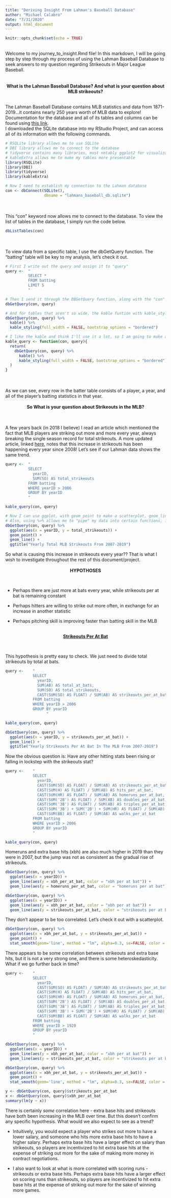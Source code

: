 ```yaml
---
title: "Deriving Insight From Lahman's Baseball Database"
author: "Michael Calabro"
date: "7/31/2020"
output: html_document
---
```


```r
knitr::opts_chunk$set(echo = TRUE)
```
<br>
Welcome to my journey_to_insight.Rmd file! In this markdown, I will be going step by step through my process of using the Lahman Baseball Database to seek answers to my question regarding Strikeouts in Major League Baseball.  
<br>  
<center>
**What is the Lahman Baseball Database? And what is your question about MLB strikeouts?**
</center>
<br>
The Lahman Baseball Database contains MLB statistics and data from 1871-2019...it contains nearly 250 years worth of MLB data to explore!  Documentation for the database and all of its tables and columns can be found using [this link](http://www.seanlahman.com/files/database/readme2019.txt).  
I downloaded the SQLite database into my RStudio Project, and can access all of its information with the following commands.

```r
# RSQLite library allows me to use SQLite
# DBI library allows me to connect to the database
# tidyverse contains many libraries, most notably ggplot2 for visualizations
# kableExtra allows me to make my tables more presentable
library(RSQLite)
library(DBI)
library(tidyverse)
library(kableExtra)

# Now I need to establish my connection to the Lahman database
con <- dbConnect(SQLite(), 
                 dbname = "lahmans_baseball_db.sqlite")
```
<br>  
This "con" keyword now allows me to connect to the database. To view the list of tables in the database, I simply run the code below.  

```r
dbListTables(con)
```
<br>  
To view data from a specific table, I use the dbGetQuery function. The "batting" table will be key to my analysis, let's check it out.

```r
# First I write out the query and assign it to "query"
query <-  "
          SELECT *
          FROM batting
          LIMIT 5
          "

# Then I send it through the DBGetQuery function, along with the "con" connection, to run the query
dbGetQuery(con, query)

# And for tables that aren't so wide, the kable funtion with kable_styling makes the table very presentable
dbGetQuery(con, query) %>%
  kable() %>%
  kable_styling(full_width = FALSE, bootstrap_options = "bordered")

# I like the kable and think I'll use it a lot, so I am going to make a function kable_query for efficiency
kable_query <- function(con, query){
  return(
    dbGetQuery(con, query) %>%
      kable() %>%
      kable_styling(full_width = FALSE, bootstrap_options = "bordered")
  )
}
```
<br>  
As we can see, every row in the batter table consists of a player, a year, and all of the player's batting statistics in that year.  
<br>
<center>
**So What is your question about Strikeouts in the MLB?**
</center>
<br>  
A few years back (in 2018 I believe) I read an article which mentioned the fact that MLB players are striking out more and more every year, always breaking the single season record for total strikeouts. A more updated article, linked [here](https://www.espn.com/mlb/story/_/id/27694758/mlb-sets-strikeout-record-12th-straight-season), notes that this increase in strikeouts has been happening every year since 2008! Let's see if our Lahman data shows the same trend.

```r
query <-  "
          SELECT 
            yearID,
            SUM(SO) AS total_strikeouts
          FROM batting
          WHERE yearID > 2006
          GROUP BY yearID
          "

kable_query(con, query)

# Now I can use ggplot, with geom_point to make a scatterplot, geom_line to make a line graph, or both!
# Also, using %>% allows me to "pipe" my data into certain functions, like ggplot
dbGetQuery(con, query) %>%
  ggplot(aes(x = yearID, y = total_strikeouts)) +
  geom_point() +
  geom_line() +
  ggtitle("Yearly Total MLB Strikeouts From 2007-2019")
```

So what is causing this increase in strikeouts every year?? That is what I wish to investigate throughout the rest of this document/project.  
<br>
<center>
**HYPOTHOSES**
</center>
<br>

* Perhaps there are just more at bats every year, while strikeouts per at bat is remaining constant 

* Perhaps hitters are willing to strike out more often, in exchange for an increase in another statistic

* Perhaps pitching skill is improving faster than batting skill in the MLB  

<br>
<u>
<center>
**Strikeouts Per At Bat**
</center>
</u>
<br>  

This hypothesis is pretty easy to check. We just need to divide total strikeouts by total at bats.

```r
query <-    "
            SELECT 
              yearID,
              SUM(AB) AS total_at_bats,
              SUM(SO) AS total_strikeouts,
              CAST(SUM(SO) AS FLOAT) / SUM(AB) AS strikeouts_per_at_bat
            FROM batting
            WHERE yearID > 2006
            GROUP BY yearID
                  "

kable_query(con, query)

dbGetQuery(con, query) %>%
  ggplot(aes(x = yearID, y = strikeouts_per_at_bat)) +
  geom_line() +
  ggtitle("Yearly Strikeouts Per At Bat In The MLB From 2007-2019")
```

Now the obvious question is: Have any other hitting stats been rising or falling in lockstep with the strikeouts stat?

```r
query <-    "
            SELECT 
              yearID,
              CAST(SUM(SO) AS FLOAT) / SUM(AB) AS strikeouts_per_at_bat,
              CAST(SUM(H) AS FLOAT) / SUM(AB) AS hits_per_at_bat,
              CAST(SUM(HR) AS FLOAT) / SUM(AB) AS homeruns_per_at_bat,
              CAST(SUM('2B') AS FLOAT) / SUM(AB) AS doubles_per_at_bat,
              CAST(SUM('3B') AS FLOAT) / SUM(AB) AS triples_per_at_bat,
              CAST(SUM('3B') + SUM('2B') + SUM(HR) AS FLOAT) / SUM(AB) AS xbh_per_at_bat,
              CAST(SUM(BB) AS FLOAT) / SUM(AB) AS walks_per_at_bat
            FROM batting
            WHERE yearID > 2006
            GROUP BY yearID
            "

kable_query(con, query)
```

Homeruns and extra base hits (xbh) are also much higher in 2019 than they were in 2007, but the jump was not as consistent as the gradual rise of strikeouts.

```r
dbGetQuery(con, query) %>%
  ggplot(aes(x = yearID)) +
  geom_line(aes(y = xbh_per_at_bat, color = "xbh per at bat")) +
  geom_line(aes(y = homeruns_per_at_bat, color = "homeruns per at bat"))

dbGetQuery(con, query) %>%
  ggplot(aes(x = yearID)) +
  geom_line(aes(y = xbh_per_at_bat, color = "xbh per at bat")) +
  geom_line(aes(y = strikeouts_per_at_bat, color = "strikeouts per at bat"))
```

They don't appear to be too correlated. Let's check it out with a scatterplot.

```r
dbGetQuery(con, query) %>%
  ggplot(aes(x = xbh_per_at_bat, y = strikeouts_per_at_bat)) +
  geom_point() +
  stat_smooth(geom='line', method = "lm", alpha=0.3, se=FALSE, color = "blue")
```

There appears to be some correlation between strikeouts and extra base hits, but it is not a very strong one, and there is some heteroskedasticity.  
What if we go further back in time?

```r
query <-    "
            SELECT 
              yearID,
              CAST(SUM(SO) AS FLOAT) / SUM(AB) AS strikeouts_per_at_bat,
              CAST(SUM(H) AS FLOAT) / SUM(AB) AS hits_per_at_bat,
              CAST(SUM(HR) AS FLOAT) / SUM(AB) AS homeruns_per_at_bat,
              CAST(SUM('2B') AS FLOAT) / SUM(AB) AS doubles_per_at_bat,
              CAST(SUM('3B') AS FLOAT) / SUM(AB) AS triples_per_at_bat,
              CAST(SUM('3B') + SUM('2B') + SUM(HR) AS FLOAT) / SUM(AB) AS xbh_per_at_bat,
              CAST(SUM(BB) AS FLOAT) / SUM(AB) AS walks_per_at_bat
            FROM batting
            WHERE yearID > 1920
            GROUP BY yearID
            "

dbGetQuery(con, query) %>%
  ggplot(aes(x = yearID)) +
  geom_line(aes(y = xbh_per_at_bat, color = "xbh per at bat")) +
  geom_line(aes(y = strikeouts_per_at_bat, color = "strikeouts per at bat"))

dbGetQuery(con, query) %>%
  ggplot(aes(x = xbh_per_at_bat, y = strikeouts_per_at_bat)) +
  geom_point() +
  stat_smooth(geom='line', method = "lm", alpha=0.3, se=FALSE, color = "blue")

y <- dbGetQuery(con, query)$strikeouts_per_at_bat
x <- dbGetQuery(con, query)$xbh_per_at_bat
summary(lm(y ~ x))
```

There is certainly *some* correlation here - extra base hits and strikeouts have both been increasing in the MLB over time. But this doesn't confirm any specific hypothesis. What would we also expect to see as a trend?

* Intuitively, you would expect a player who strikes out more to have a lower salary, and someone who hits more extra base hits to have a higher salary. Perhaps extra base hits have a larger effect on salary than strikeouts, so players are incentivized to hit extra base hits at the expense of striking out more for the sake of making more money in contract negotiations.  

* I also want to look at what is more correlated with scoring runs - strikeouts or extra base hits. Perhaps extra base hits have a larger effect on scoring runs than strikeouts, so players are incentivized to hit extra base hits at the expense of striking out more for the sake of winning more games.  